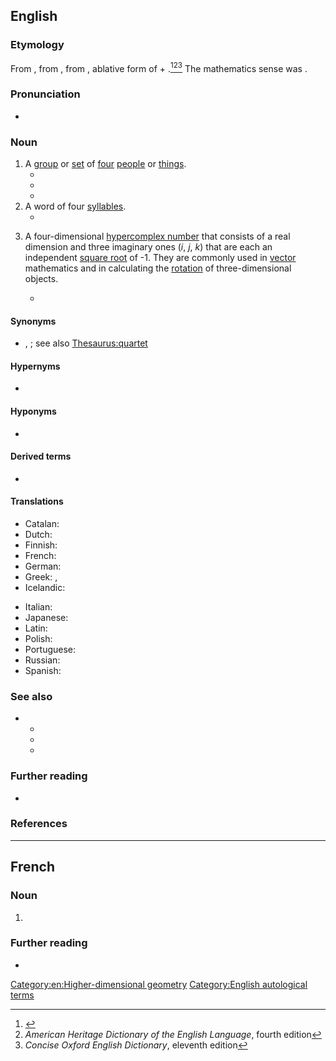 ==English==
{{wikipedia}}

===Etymology===
From {{inh|en|enm|quaternioun}}, from {{der|en|LL.|quaterniō}}, from {{m|la|quaternī}}, ablative form of {{m|la|quater||four times}} + {{m|la|-iōn}}.<ref name="D.C-etym">{{R:Dictionary.com}}</ref><ref name="AHD-etym">''American Heritage Dictionary of the English Language'', fourth edition</ref><ref name="COED-etym&sense">''Concise Oxford English Dictionary'', eleventh edition</ref> The mathematics sense was {{coin|en|William Rowan Hamilton|nocap=1|in=1843}}.

===Pronunciation===
* {{a|UK}} {{IPA|en|/kwəˈtəːni.ən/}}

===Noun===
{{en-noun}}

# A [[group]] or [[set]] of [[four]] [[people]] or [[thing]]s.
#* {{quote-book|en|year=1526|authorlink=William Tyndale|first=William|last=Tyndale|title=The Bible|original=The Bible||others=Acts XII|passage=Then wer the dayes of unlevended breed, and when he had caught hym, he put him in preson, and delyvered hym to iiij. '''quaternions''' off soudiers to be kept, entendynge after ester to brynge hym forth to the people.}}
#* {{quote-book|en|year=1885|first=Alexander|last=Roberts|first2=James|last2=Donaldson<!--(original translators and editors)-->|first3=Arthur Cleveland|last3=Coxe<!--(editor of American edition, unauthorized; author of annotations, notes, and introductions)-->|first4=Philip|last4=Schaff<!--(also credited as editor)-->|title=[[s:Nicene and Post-Nicene Fathers: Series II/Volume II/Socrates/Book VI/Chapter 13|Nicene and Post-Nicene Fathers: Series II]]|original=Historia Ecclesiastica|by={{w|Socrates of Constantinople}}|volume=2|others=book 6, chapter 13|passage=This '''quaternion''' of revilers has traduced Origen, but not on the same grounds, one having found one cause of accusation against him, and another another; and thus each has demonstrated that what he has taken no objection to, he has fully accepted.}}
#* {{quote-book|en|first=Jason|last=Glenn|title=Politics and History in the Tenth Century: The Work and World of Richer of Reims|location=Cambridge|publisher={{w|Cambridge University Press}}|year=2004|page=140|isbn=978-0-521-83487-2|passage=We saw above that the fourth quire consists of ten folios, two of which (folios 29 and 31) [[w:Richerus|Richer]] added to a '''quaternion''' (folios 23 to 28, 30, 32). Most of the folios Richer added to his manuscript supplement, elaborate, or amend text that he had already composed in the codex.}}
# A word of four [[syllable]]s.
#* {{quote-book|en|year=1815|first=Sir Walter|last=Scott|authorlink=Walter Scott|chapter=13|title={{w|Guy Mannering}}|passage=In his general deportment he was pompous and important, affecting a species of florid elocution, which often became ridiculous from his misarranging the triads and '''quaternions''' with which he loaded his sentences.}}
# {{lb|en|mathematics}} A four-dimensional [[hypercomplex number]] that consists of a real dimension and three imaginary ones (''i'', ''j'', ''k'') that are each an independent [[square root]] of -1. They are commonly used in [[vector]] mathematics and in calculating the [[rotation]] of three-dimensional objects. [[Category:en:Higher-dimensional geometry]]
#* {{quote-book|en|year=2004|first=David H.|last=Eberly|title=3D Game Engine Architecture: Engineering Real-Time Applications with Wild Magic|passage=The right-hand side of the '''quaternion''' equation requires scalar multiplication and '''quaternion''' addition.}}

====Synonyms====
* {{sense|group of four}} {{l|en|foursome}}, {{l|en|tetrad}}; see also [[Thesaurus:quartet]]

====Hypernyms====
* {{sense|mathematics}} {{l|en|hypercomplex number}}

====Hyponyms====
* {{sense|mathematics}} {{l|en|versor}}

====Derived terms====
* {{l|en|quaternionic}}

====Translations====
{{trans-top|a four-dimensional hypercomplex number}}
* Catalan: {{t|ca|quaternió|m}}
* Dutch: {{t+|nl|quaternion|n}}
* Finnish: {{t+|fi|kvaternio}}
* French: {{t+|fr|quaternion|m}}
* German: {{t|de|Quaternion|f}}
* Greek: {{t+|el|τετραδόνιο|n}}, {{t|el|τετράνιο|n}}
* Icelandic: {{t|is|fertala|f}}
{{trans-mid}}
* Italian: {{t|it|quaternione|m}}
* Japanese: {{t+|ja|四元数|tr=shigensū}}
* Latin: {{t+|la|quaternio}}
* Polish: {{t|pl|kwaternion|m}}
* Portuguese: {{t|pt|quaternião|m}}
* Russian: {{t+|ru|кватернион|m}}
* Spanish: {{t|es|cuaternión|m}}
{{trans-bottom}}

===See also===
* {{sense|mathematics}}
** {{l|en|octonion}}
** {{l|en|sedenion}}
**{{l|en|trigintaduonion}}

===Further reading===
* {{pedia|Cayley–Dickson construction}}

===References===
<references />

[[Category:English autological terms]]

----

==French==

===Noun===
{{fr-noun|m}}

# {{lb|fr|math}} {{l|en|quaternion}}

===Further reading===
* {{R:TLFi}}

{{C|fr|Four}}